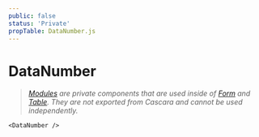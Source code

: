 ```yaml
---
public: false
status: 'Private'
propTable: DataNumber.js
---
```


# DataNumber

> _[Modules](/40-modules) are private components that are used inside of [Form](/docs/ui/Form) and [Table](/docs/ui/Form). They are not exported from Cascara and cannot be used independently._

```
<DataNumber />
```
